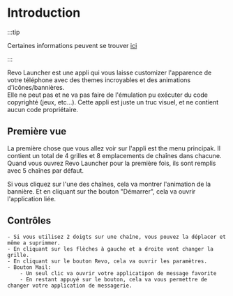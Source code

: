 # Introduction

:::tip

Certaines informations peuvent se trouver [ici](/faq)

:::

Revo Launcher est une appli qui vous laisse customizer l'apparence de votre téléphone avec des themes incroyables et des animations d'icônes/bannières.\
Elle ne peut pas et ne va pas faire de l'émulation pu exécuter du code copyrighté (jeux, etc...). Cette appli est juste un truc visuel, et ne contient aucun code propriétaire.

## Première vue
La première chose que vous allez voir sur l'appli est the menu principak. Il contient un total de 4 grilles et 8 emplacements de chaînes dans chacune. Quand vous ouvrez Revo Launcher pour la première fois, ils sont remplis avec 5 chaînes par défaut.

Si vous cliquez sur l'une des chaînes, cela va montrer l'animation de la bannière. Et en cliquant sur the bouton "Démarrer", cela va ouvrir l'application liée.

## Contrôles
    - Si vous utilisez 2 doigts sur une chaîne, vous pouvez la déplacer et même a suprimmer.
    - En cliquant sur les flèches à gauche et a droite vont changer la grille.
    - En cliquant sur le bouton Revo, cela va ouvrir les paramètres.
    - Bouton Mail:
        - Un seul clic va ouvrir votre applicatipon de message favorite
        - En restant appuyé sur le bouton, cela va vous permettre de changer votre application de messagerie.